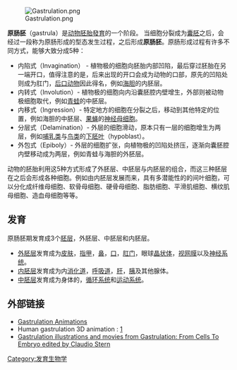 [[Image:Gastrulation.png|thumb]]

'''原肠胚'''（gastrula）是[[动物|动物]][[胚胎發育|胚胎發育]]的一个阶段。
当细胞分裂成为[[囊胚|囊胚]]之后，会经过一段称为原肠形成的型态发生过程，之后形成'''原肠胚'''。原肠形成过程有许多不同方式，能够大致分成5种：

*内陷式（Invagination） - 植物极的细胞向胚胎内部凹陷，最后穿过胚胎在另一端开口，值得注意的是，后来出现的开口会成为动物的口部，原先的凹陷处则成为肛门，[[后口动物|后口动物]]因此得名，例如[[海胆|海胆]]的内胚层。
*内转式（Involution）- 植物极的细胞向内沿囊胚腔内壁增生，外部则被动物极细胞取代，例如[[青蛙|青蛙]]的中胚层。
*内移式（Ingression）- 特定地方的细胞在分裂之后，移动到其他特定的位置，例如海胆的中胚层、[[果蝇|果蝇]]的[[神经母细胞|神经母细胞]]。
*分层式（Delamination）- 外层的细胞滑动，原本只有一层的细胞增生为两层，例如[[哺乳类|哺乳类]]与[[鸟类|鸟类]]的[[下胚叶|下胚叶]]（hypoblast）。
*外包式（Epiboly）- 外层的细胞扩张，向植物极的凹陷处挤压，逐渐向囊胚腔内壁移动成为两层，例如青蛙与海胆的外胚层。

动物的胚胎利用这5种方式形成了外胚层、中胚层与内胚层的组合，而这三种胚层在之后会形成各种细胞。例如由内胚层发展而来，具有多潜能性的的间叶细胞，可以分化成纤维母细胞、软骨母细胞、硬骨母细胞、脂肪细胞、平滑肌细胞、横纹肌母细胞、造血母细胞等等。

==发育==
原肠胚期发育成3个[[胚层|胚层]]，外胚层、中胚层和内胚层。
* [[外胚层|外胚层]]发育成为[[皮肤|皮肤]]，[[指甲|指甲]]，[[鼻|鼻]]，[[口|口]]，[[肛门|肛门]]，眼球[[晶状体|晶状体]]，[[视网膜|视网膜]]以及[[神经系统|神经系统]]。
* [[内胚层|内胚层]]发育成为内[[消化道|消化道]]，[[呼吸道|呼吸道]]，[[肝|肝]]，[[胰|胰]]及其他腺体。
* [[中胚层|中胚层]]发育成为身体的{{tsl|en|Excretory system|排泄系统}}，[[循环系统|循环系统]]和[[运动系统|运动系统]]。

==外部链接==
* [http://learningobjects.wesleyan.edu/gastrulation/ Gastrulation Animations] {{Wayback|url=http://learningobjects.wesleyan.edu/gastrulation/ |date=20151020033205 }}
* Human gastrulation 3D animation : [http://www.youtube.com/watch?v=QgDdxWRHCwQ] {{Wayback|url=http://www.youtube.com/watch?v=QgDdxWRHCwQ |date=20160412121008 }}
*[http://www.gastrulation.org Gastrulation illustrations and movies from Gastrulation: From Cells To Embryo edited by Claudio Stern] {{Wayback|url=http://www.gastrulation.org/ |date=20201125213125 }}
{{biology-stub}}

{{胚胎學}}
{{Embryology}}

[[Category:发育生物学|Category:发育生物学]]